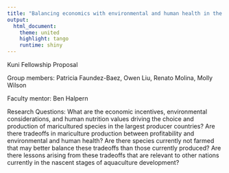 ```yaml
---
title: "Balancing economics with environmental and human health in the development of mariculture."
output:
  html_document:
    theme: united
    highlight: tango
    runtime: shiny
---
```


Kuni Fellowship Proposal

Group members: Patricia Faundez-Baez, Owen Liu, Renato Molina, Molly Wilson

Faculty mentor: Ben Halpern

Research Questions: What are the economic incentives, environmental considerations, and human nutrition values driving the choice and production of maricultured species in the largest producer countries? 
Are there tradeoffs in mariculture production between profitability and environmental and human health?
Are there species currently not farmed that may better balance these tradeoffs than those currently produced?
Are there lessons arising from these tradeoffs that are relevant to other nations currently in the nascent stages of aquaculture development?

